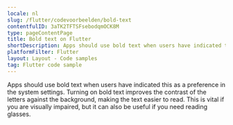 ```yaml
---
locale: nl
slug: /flutter/codevoorbeelden/bold-text
contentfulID: 3aTK2TFTSFsebodqmOCK8M
type: pageContentPage
title: Bold text on Flutter
shortDescription: Apps should use bold text when users have indicated this as a preference in the system settings.
platformFilter: Flutter
layout: Layout - Code samples
tag: Flutter code sample
---
```


Apps should use bold text when users have indicated this as a preference in the system settings. Turning on bold text improves the contrast of the letters against the background, making the text easier to read. This is vital if you are visually impaired, but it can also be useful if you need reading glasses.

<CodeSample id="text-bold" locale="nl" platform="flutter"/>